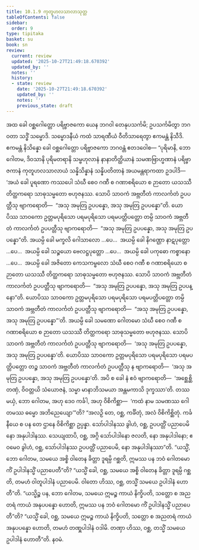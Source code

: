 ```yaml
---
title: 10.1.9 ကုတူဟလသာလာသုတ္တ
tableOfContents: false
sidebar:
  order: 9
type: tipitaka
basket: su
book: sn
review:
  current: review
  updated: '2025-10-27T21:49:18.670392'
  updated_by: ''
  notes: ''
  history:
  - state: review
    date: '2025-10-27T21:49:18.670392'
    updated_by: ''
    notes: ''
    previous_state: draft
---
```



<ReviewStatus review={frontmatter.review} showDetails={true} />

<HypothesisAnnotation frontmatter={frontmatter} />

<DynamicBreadcrumb />

<Division number="418" book="sn" e="ch" v="18" p="340">

<Paragraph number="1816" book="sn">
အထ ခေါ ဝစ္ဆဂေါတ္တော ပရိဗ္ဗာဇကော ယေန ဘဂဝါ တေနုပသင်္ကမိ; ဥပသင်္ကမိတွာ ဘဂဝတာ သဒ္ဓိံ သမ္မောဒိ. သမ္မောဒနီယံ ကထံ သာရဏီယံ ဝီတိသာရေတွာ ဧကမန္တံ နိသီဒိ. ဧကမန္တံ နိသိန္နော ခေါ ဝစ္ဆဂေါတ္တော ပရိဗ္ဗာဇကော ဘဂဝန္တံ ဧတဒဝေါစ—
</Paragraph>

<Paragraph number="1817" book="sn">
“ပုရိမာနိ, ဘော ဂေါတမ, ဒိဝသာနိ ပုရိမတရာနိ သမ္ဗဟုလာနံ နာနာတိတ္ထိယာနံ သမဏဗြာဟ္မဏာနံ ပရိဗ္ဗာဇကာနံ ကုတူဟလသာလာယံ သန္နိသိန္နာနံ သန္နိပတိတာနံ အယမန္တရာကထာ ဥဒပါဒိ—  ‘အယံ ခေါ ပူရဏော ကဿပေါ သံဃီ စေဝ ဂဏီ စ ဂဏာစရိယော စ ဉာတော ယသဿီ တိတ္ထကရော သာဓုသမ္မတော ဗဟုဇနဿ. သောပိ သာဝကံ အဗ္ဘတီတံ ကာလင်္ကတံ ဥပပတ္တီသု ဗျာကရောတိ—  “အသု အမုတြ ဥပပန္နော, အသု အမုတြ ဥပပန္နော”တိ. ယောပိဿ သာဝကော ဥတ္တမပုရိသော ပရမပုရိသော ပရမပတ္တိပတ္တော တမ္ပိ သာဝကံ အဗ္ဘတီတံ ကာလင်္ကတံ ဥပပတ္တီသု ဗျာကရောတိ—  “အသု အမုတြ ဥပပန္နော, အသု အမုတြ ဥပပန္နော”တိ.
</Paragraph>

<Paragraph number="1818" book="sn">
အယမ္ပိ ခေါ မက္ခလိ ဂေါသာလော …ပေ…  အယမ္ပိ ခေါ နိဂဏ္ဌော နာဋပုတ္တော …ပေ…  အယမ္ပိ ခေါ သဉ္စယော ဗေလဋ္ဌပုတ္တော …ပေ…  အယမ္ပိ ခေါ ပကုဓော ကစ္စာနော …ပေ…  အယမ္ပိ ခေါ အဇိတော ကေသကမ္ဗလော သံဃီ စေဝ ဂဏီ စ ဂဏာစရိယော စ ဉာတော ယသဿီ တိတ္ထကရော သာဓုသမ္မတော ဗဟုဇနဿ. သောပိ သာဝကံ အဗ္ဘတီတံ ကာလင်္ကတံ ဥပပတ္တီသု ဗျာကရောတိ—  “အသု အမုတြ ဥပပန္နော, အသု အမုတြ ဥပပန္နော”တိ. ယောပိဿ သာဝကော ဥတ္တမပုရိသော ပရမပုရိသော ပရမပတ္တိပတ္တော တမ္ပိ သာဝကံ အဗ္ဘတီတံ ကာလင်္ကတံ ဥပပတ္တီသု ဗျာကရောတိ—  “အသု အမုတြ ဥပပန္နော, အသု အမုတြ ဥပပန္နော”’တိ.
</Paragraph>

<Paragraph number="1819" book="sn">
အယမ္ပိ ခေါ သမဏော ဂေါတမော သံဃီ စေဝ ဂဏီ စ ဂဏာစရိယော စ ဉာတော ယသဿီ တိတ္ထကရော သာဓုသမ္မတော ဗဟုဇနဿ. သောပိ သာဝကံ အဗ္ဘတီတံ ကာလင်္ကတံ ဥပပတ္တီသု ဗျာကရောတိ—  ‘အသု အမုတြ ဥပပန္နော, အသု အမုတြ ဥပပန္နော’တိ. ယောပိဿ သာဝကော ဥတ္တမပုရိသော ပရမပုရိသော ပရမပတ္တိပတ္တော တဉ္စ သာဝကံ အဗ္ဘတီတံ ကာလင်္ကတံ ဥပပတ္တီသု န ဗျာကရောတိ—  ‘အသု အမုတြ ဥပပန္နော, အသု အမုတြ ဥပပန္နော’တိ. အပိ စ ခေါ နံ ဧဝံ ဗျာကရောတိ—  ‘အစ္ဆေစ္ဆိ တဏှံ, ဝိဝတ္တယိ သံယောဇနံ, သမ္မာ မာနာဘိသမယာ အန္တမကာသိ ဒုက္ခဿာ’တိ. တဿ မယှံ, ဘော ဂေါတမ, အဟု ဒေဝ ကင်္ခါ, အဟု ဝိစိကိစ္ဆာ—  ‘ကထံ နာမ သမဏဿ ဂေါတမဿ ဓမ္မော အဘိညေယျော’”တိ?
</Paragraph>

<Paragraph number="1820" book="sn">
“အလဉှိ တေ, ဝစ္ဆ, ကင်္ခိတုံ, အလံ ဝိစိကိစ္ဆိတုံ. ကင်္ခနီယေ စ ပန တေ ဌာနေ ဝိစိကိစ္ဆာ ဥပ္ပန္နာ. သော်ပါဒါနဿ ခွါဟံ, ဝစ္ဆ, ဥပပတ္တိံ ပညာပေမိ နော အနုပါဒါနဿ. သေယျထာပိ, ဝစ္ဆ, အဂ္ဂိ သော်ပါဒါနော ဇလတိ, နော အနုပါဒါနော; ဧဝမေဝ ခွါဟံ, ဝစ္ဆ, သော်ပါဒါနဿ ဥပပတ္တိံ ပညာပေမိ, နော အနုပါဒါနဿာ”တိ.
</Paragraph>

<Paragraph number="1821" book="sn">
“ယသ္မိံ, ဘော ဂေါတမ, သမယေ အစ္စိ ဝါတေန ခိတ္တာ ဒူရမ္ပိ ဂစ္ဆတိ, ဣမဿ ပန ဘဝံ ဂေါတမော ကိံ ဥပါဒါနသ္မိံ ပညာပေတီ”တိ? “ယသ္မိံ ခေါ, ဝစ္ဆ, သမယေ အစ္စိ ဝါတေန ခိတ္တာ ဒူရမ္ပိ ဂစ္ဆတိ, တမဟံ ဝါတူပါဒါနံ ပညာပေမိ. ဝါတော ဟိဿ, ဝစ္ဆ, တသ္မိံ သမယေ ဥပါဒါနံ ဟောတီ”တိ. “ယသ္မိဉ္စ ပန, ဘော ဂေါတမ, သမယေ ဣမဉ္စ ကာယံ နိက္ခိပတိ, သတ္တော စ အညတရံ ကာယံ အနုပပန္နော ဟောတိ, ဣမဿ ပန ဘဝံ ဂေါတမော ကိံ ဥပါဒါနသ္မိံ ပညာပေတီ”တိ? “ယသ္မိံ ခေါ, ဝစ္ဆ, သမယေ ဣမဉ္စ ကာယံ နိက္ခိပတိ, သတ္တော စ အညတရံ ကာယံ အနုပပန္နော ဟောတိ, တမဟံ တဏှူပါဒါနံ ဝဒါမိ. တဏှာ ဟိဿ, ဝစ္ဆ, တသ္မိံ သမယေ ဥပါဒါနံ ဟောတီ”တိ.

</Paragraph>
</Division>

<Paragraph number="1822" type="center" book="sn">
နဝမံ.
</Paragraph>
